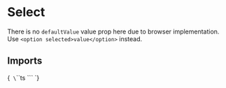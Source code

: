 
<Meta title="Inputs/Select" of={SelectStories} />

# Select

There is no `defaultValue` value prop here due to browser implementation. Use `<option selected>value</option>` instead.

## Imports

<Markdown>{`
\`\`\`ts
\`\`\`
`}</Markdown>

<Primary />

<ArgsTable of={Select}/>

